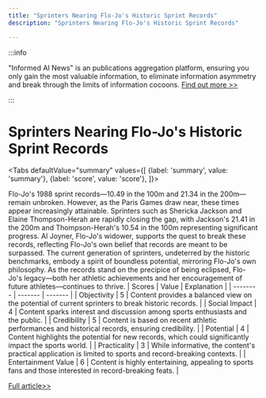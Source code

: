 ```yaml
---
title: "Sprinters Nearing Flo-Jo's Historic Sprint Records"
description: "Sprinters Nearing Flo-Jo's Historic Sprint Records"

---
```



:::info

"Informed AI News" is an publications aggregation platform, ensuring you only gain the most valuable information, to eliminate information asymmetry and break through the limits of information cocoons.  [Find out more >>](/)

:::

# Sprinters Nearing Flo-Jo's Historic Sprint Records


<Tabs
	defaultValue="summary"
	values={[
	{label: 'summary', value: 'summary'},
	{label: 'score', value: 'score'},
]}>
<TabItem value="summary">


Flo-Jo's 1988 sprint records—10.49 in the 100m and 21.34 in the 200m—remain unbroken. However, as the Paris Games draw near, these times appear increasingly attainable. Sprinters such as Shericka Jackson and Elaine Thompson-Herah are rapidly closing the gap, with Jackson's 21.41 in the 200m and Thompson-Herah's 10.54 in the 100m representing significant progress. Al Joyner, Flo-Jo's widower, supports the quest to break these records, reflecting Flo-Jo's own belief that records are meant to be surpassed. The current generation of sprinters, undeterred by the historic benchmarks, embody a spirit of boundless potential, mirroring Flo-Jo's own philosophy. As the records stand on the precipice of being eclipsed, Flo-Jo's legacy—both her athletic achievements and her encouragement of future athletes—continues to thrive.
</TabItem>
<TabItem value="score">
	| Scores     | Value   | Explanation |
	| -------- | ------- | ------- |
	| Objectivity  | 5    | Content provides a balanced view on the potential of current sprinters to break historic records.    |
	| Social Impact | 4     | Content sparks interest and discussion among sports enthusiasts and the public.    |
	| Credibility    | 5    | Content is based on recent athletic performances and historical records, ensuring credibility.    |
	| Potential    | 4    | Content highlights the potential for new records, which could significantly impact the sports world.    |
	| Practicality    | 3    | While informative, the content's practical application is limited to sports and record-breaking contexts.    |
	| Entertainment Value    | 6    | Content is highly entertaining, appealing to sports fans and those interested in record-breaking feats.    |
</TabItem>
</Tabs>

[Full article>>](https://apnews.com/article/olympics-2024-flojo-records-8b1b7f8cf40dbe90a80bd40e308ab590)
